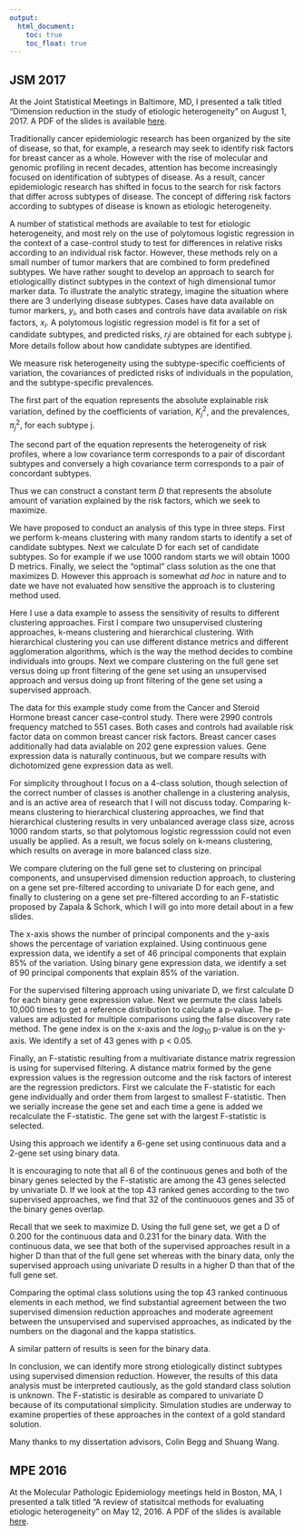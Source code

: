 ---
output:
  html_document: 
    toc: true
    toc_float: true
---

<link rel="stylesheet" href="styles.css" type="text/css">

## JSM 2017

At the Joint Statistical Meetings in Baltimore, MD, I presented a talk titled "Dimension reduction in the study of etiologic heterogeneity" on August 1, 2017. A PDF of the slides is available [here](https://github.com/zabore/talk-slides/blob/master/2017_JSM_Zabor_dimension_reduction_etiologic_heterogeneity.pdf).

<script async class="speakerdeck-embed" data-id="abe8ee65f2c34eba9537c421600880d5" data-ratio="1.33333333333333" src="//speakerdeck.com/assets/embed.js"></script>

Traditionally cancer epidemiologic research has been organized by the site of disease, so that, for example, a research may seek to identify risk factors for breast cancer as a whole. However with the rise of molecular and genomic profiling in recent decades, attention has become increasingly focused on identification of subtypes of disease. As a result, cancer epidemiologic research has shifted in focus to the search for risk factors that differ across subtypes of disease. The concept of differing risk factors according to subtypes of disease is known as etiologic heterogeneity.

A number of statistical methods are available to test for etiologic heterogeneity, and most rely on the use of polytomous logistic regression in the context of a case-control study to test for differences in relative risks according to an individual risk factor. However, these methods rely on a small number of tumor markers that are combined to form predefined subtypes. We have rather sought to develop an approach to search for etiologicallly distinct subtypes in the context of high dimensional tumor marker data. To illustrate the analytic strategy, imagine the situation where there are 3 underlying disease subtypes. Cases have data available on tumor markers, $y_i$, and both cases and controls have data available on risk factors, $x_i$. A polytomous logistic regression model is fit for a set of candidate subtypes, and predicted risks, $r_ji$ are obtained for each subtype j. More details follow about how candidate subtypes are identified.

We measure risk heterogeneity using the subtype-specific coefficients of variation, the covariances of predicted risks of individuals in the population, and the subtype-specific prevalences.

The first part of the equation represents the absolute explainable risk variation, defined by the coefficients of variation, $K_j^2$, and the prevalences, $\pi_j^2$, for each subtype j.

The second part of the equation represents the heterogeneity of risk profiles, where a low covariance term corresponds to a pair of discordant subtypes and conversely a high covariance term corresponds to a pair of concordant subtypes.

Thus we can construct a constant term $D$ that represents the absolute amount of variation explained by the risk factors, which we seek to maximize.

We have proposed to conduct an analysis of this type in three steps. First we perform k-means clustering with many random starts to identify a set of candidate subtypes. Next we calculate D for each set of candidate subtypes. So for example if we use 1000 random starts we will obtain 1000 D metrics. Finally, we select the "optimal" class solution as the one that maximizes D. However this approach is somewhat *ad hoc* in nature and to date we have not evaluated how sensitive the approach is to clustering method used.

Here I use a data example to assess the sensitivity of results to different clustering approaches. First I compare two unsupervised clustering approaches, k-means clustering and hierarchical clustering. With hierarchical clustering you can use different distance metrics and different agglomeration algorithms, which is the way the method decides to combine individuals into groups. Next we compare clustering on the full gene set versus doing up front filtering of the gene set using an unsupervised approach and versus doing up front filtering of the gene set using a supervised approach.

The data for this example study come from the Cancer and Steroid Hormone breast cancer case-control study. There were 2990 controls frequency matched to 551 cases. Both cases and controls had available risk factor data on common breast cancer risk factors. Breast cancer cases additionally had data avialable on 202 gene expression values. Gene expression data is naturally continuous, but we compare results with dichotomized gene expression data as well.

For simplicity throughout I focus on a 4-class solution, though selection of the correct number of classes is another challenge in a clustering analysis, and is an active area of research that I will not discuss today. Comparing k-means clustering to hierarchical clustering approaches, we find that hierarchical clustering results in very unbalanced average class size, across 1000 random starts, so that polytomous logistic regresssion could not even usually be applied. As a result, we focus solely on k-means clustering, which results on average in more balanced class size.

We compare clutering on the full gene set to clustering on principal components, and unsupervised dimension reduction approach, to clustering on a gene set pre-filtered according to univariate D for each gene, and finally to clustering on a gene set pre-filtered according to an F-statistic proposed by Zapala & Schork, which I will go into more detail about in a few slides.

The x-axis shows the number of principal components and the y-axis shows the percentage of variation explained. Using continuous gene expression data, we identify a set of 46 principal components that explain 85% of the variation. Using binary gene expression data, we identify a set of 90 principal components that explain 85% of the variation.

For the supervised filtering approach using univariate D, we first calculate D for each binary gene expression value. Next we permute the class labels 10,000 times to get a reference distribution to calculate a p-value. The p-values are adjusted for multiple comparisons using the false discovery rate method. The gene index is on the x-axis and the $log_{10}$ p-value is on the y-axis. We identify a set of 43 genes with p < 0.05.

Finally, an F-statistic resulting from a multivariate distance matrix regression is using for supervised filtering. A distance matrix formed by the gene expression values is the regression outcome and the risk factors of interest are the regression predictors. First we calculate the F-statistic for each gene individually and order them from largest to smallest F-statistic. Then we serially increase the gene set and each time a gene is added we recalculate the F-statistic. The gene set with the largest F-statistic is selected.

Using this approach we identify a 6-gene set using continuous data and a 2-gene set using binary data.

It is encouraging to note that all 6 of the continuous genes and both of the binary genes selected by the F-statistic are among the 43 genes selected by univariate D. If we look at the top 43 ranked genes according to the two supervised approaches, we find that 32 of the continuouos genes and 35 of the binary genes overlap.

Recall that we seek to maximize D. Using the full gene set, we get a D of 0.200 for the continuous data and 0.231 for the binary data. With the continuous data, we see that both of the supervised approaches result in a higher D than that of the full gene set whereas with the binary data, only the supervised approach using univariate D results in a higher D than that of the full gene set.

Comparing the optimal class solutions using the top 43 ranked continuous elements in each method, we find substantial agreement between the two supervised dimension reduction approaches and moderate agreement between the unsupervised and supervised approaches, as indicated by the numbers on the diagonal and the kappa statistics.

A similar pattern of results is seen for the binary data.

In conclusion, we can identify more strong etiologically distinct subtypes using supervised dimension reduction. However, the results of this data analysis must be interpreted cautiously, as the gold standard class solution is unknown. The F-statistic is desirable as compared to univariate D because of its computational simplicity. Simulation studies are underway to examine properties of these approaches in the context of a gold standard solution.

Many thanks to my dissertation advisors, Colin Begg and Shuang Wang.


## MPE 2016

At the Molecular Pathologic Epidemiology meetings held in Boston, MA, I presented a talk titled "A review of statisitcal methods for evaluating etiologic heterogeneity" on May 12, 2016. A PDF of the slides is available [here](https://github.com/zabore/talk-slides/blob/master/Zabor-MPE2016-presentation-2016-05-12.pdf).

<script async class="speakerdeck-embed" data-id="6b0fbacf82074586918d22f899d96317" data-ratio="1.33333333333333" src="//speakerdeck.com/assets/embed.js"></script>

